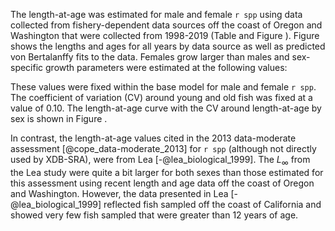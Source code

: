 The length-at-age was estimated for male and female `r spp` using data collected from fishery-dependent data sources off the coast of Oregon and Washington that were collected from 1998-2019 (Table \ref{tab:len-at-age-samps} and Figure \ref{fig:len-age-data}). Figure \ref{fig:len-age} shows the lengths and ages for all years by data source as well as predicted von Bertalanffy fits to the data. Females grow larger than males and sex-specific growth parameters were estimated at the following values:

\begin{centering}

Females $L_{\infty}$ = `r round(model$MGparmAdj$L_at_Amax_Fem_GP_1[1], 1)` cm; $k$ = `r round(model$MGparmAdj$VonBert_K_Fem_GP_1[1], 3)`

Males $L_{\infty}$ = `r round(model$MGparmAdj$L_at_Amax_Mal_GP_1[1], 1)` cm; $k$ = `r round(model$MGparmAdj$VonBert_K_Mal_GP_1[1], 3)`

\end{centering}

These values were fixed within the base model for male and female `r spp`. The coefficient of variation (CV) around young and old fish was fixed at a value of 0.10. The length-at-age curve with the CV around length-at-age by sex is shown in Figure \ref{fig:len-age-ss}.

In contrast, the length-at-age values cited in the 2013 data-moderate assessment [@cope_data-moderate_2013] for `r spp` (although not directly used by XDB-SRA), were from Lea [-@lea_biological_1999]. The $L_{\infty}$ from the Lea study were quite a bit larger for both sexes than those estimated for this assessment using recent length and age data off the coast of Oregon and Washington. However, the data presented in Lea [-@lea_biological_1999] reflected fish sampled off the coast of California and showed very few fish sampled that were greater than 12 years of age.   

